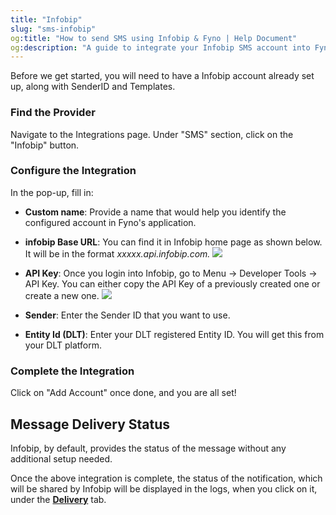 ```yaml
---
title: "Infobip"
slug: "sms-infobip"
og:title: "How to send SMS using Infobip & Fyno | Help Document"
og:description: "A guide to integrate your Infobip SMS account into Fyno."
---
```


Before we get started, you will need to have a Infobip account already set up, along with SenderID and Templates.

<Steps>

### Find the Provider

Navigate to the Integrations page. Under "SMS" section, click on the "Infobip" button.

### Configure the Integration

In the pop-up, fill in:

-   **Custom name**: Provide a name that would help you identify the configured account in Fyno's application.

-   **infobip Base URL**: You can find it in Infobip home page as shown below. It will be in the format _xxxxx.api.infobip.com._
    ![](/images/sms_infobip_apikey.png)

-   **API Key**: Once you login into Infobip, go to Menu -> Developer Tools -> API Key. You can either copy the API Key of a previously created one or create a new one.
    ![](/images/sms_infobip_url.png)

-   **Sender**: Enter the Sender ID that you want to use.

-   **Entity Id (DLT)**: Enter your DLT registered Entity ID. You will get this from your DLT platform.

### Complete the Integration

Click on "Add Account" once done, and you are all set!

</Steps>

## Message Delivery Status

Infobip, by default, provides the status of the message without any additional setup needed.

Once the above integration is complete, the status of the notification, which will be shared by Infobip will be displayed in the logs, when you click on it, under the **[Delivery](./log-details-delivery)** tab.

